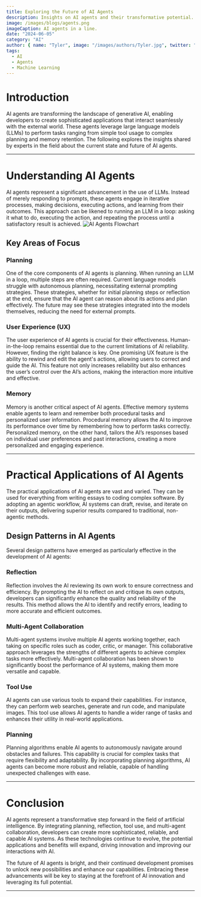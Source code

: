---
title: Exploring the Future of AI Agents
description: Insights on AI agents and their transformative potential.
image: /images/blogs/agents.png
imageCaption: AI agents in a line.
date: "2024-06-05"
category: "AI"
author: { name: "Tyler", image: "/images/authors/Tyler.jpg", twitter: "@tylerbryy" }
tags:
  - AI
  - Agents
  - Machine Learning
---

# Introduction

AI agents are transforming the landscape of generative AI, enabling developers to create sophisticated applications that interact seamlessly with the external world. These agents leverage large language models (LLMs) to perform tasks ranging from simple tool usage to complex planning and memory retention. The following explores the insights shared by experts in the field about the current state and future of AI agents.

---

# Understanding AI Agents

AI agents represent a significant advancement in the use of LLMs. Instead of merely responding to prompts, these agents engage in iterative processes, making decisions, executing actions, and learning from their outcomes. This approach can be likened to running an LLM in a loop: asking it what to do, executing the action, and repeating the process until a satisfactory result is achieved.
![AI Agents Flowchart](/images/blogs/agentsflowchart.png)
## Key Areas of Focus

### Planning

One of the core components of AI agents is planning. When running an LLM in a loop, multiple steps are often required. Current language models struggle with autonomous planning, necessitating external prompting strategies. These strategies, whether for initial planning steps or reflection at the end, ensure that the AI agent can reason about its actions and plan effectively. The future may see these strategies integrated into the models themselves, reducing the need for external prompts.

### User Experience (UX)

The user experience of AI agents is crucial for their effectiveness. Human-in-the-loop remains essential due to the current limitations of AI reliability. However, finding the right balance is key. One promising UX feature is the ability to rewind and edit the agent's actions, allowing users to correct and guide the AI. This feature not only increases reliability but also enhances the user’s control over the AI’s actions, making the interaction more intuitive and effective.

### Memory

Memory is another critical aspect of AI agents. Effective memory systems enable agents to learn and remember both procedural tasks and personalized user information. Procedural memory allows the AI to improve its performance over time by remembering how to perform tasks correctly. Personalized memory, on the other hand, tailors the AI’s responses based on individual user preferences and past interactions, creating a more personalized and engaging experience.

---

# Practical Applications of AI Agents

The practical applications of AI agents are vast and varied. They can be used for everything from writing essays to coding complex software. By adopting an agentic workflow, AI systems can draft, revise, and iterate on their outputs, delivering superior results compared to traditional, non-agentic methods.

## Design Patterns in AI Agents

Several design patterns have emerged as particularly effective in the development of AI agents:

### Reflection

Reflection involves the AI reviewing its own work to ensure correctness and efficiency. By prompting the AI to reflect on and critique its own outputs, developers can significantly enhance the quality and reliability of the results. This method allows the AI to identify and rectify errors, leading to more accurate and efficient outcomes.

### Multi-Agent Collaboration

Multi-agent systems involve multiple AI agents working together, each taking on specific roles such as coder, critic, or manager. This collaborative approach leverages the strengths of different agents to achieve complex tasks more effectively. Multi-agent collaboration has been shown to significantly boost the performance of AI systems, making them more versatile and capable.

### Tool Use

AI agents can use various tools to expand their capabilities. For instance, they can perform web searches, generate and run code, and manipulate images. This tool use allows AI agents to handle a wider range of tasks and enhances their utility in real-world applications.

### Planning

Planning algorithms enable AI agents to autonomously navigate around obstacles and failures. This capability is crucial for complex tasks that require flexibility and adaptability. By incorporating planning algorithms, AI agents can become more robust and reliable, capable of handling unexpected challenges with ease.

---

# Conclusion

AI agents represent a transformative step forward in the field of artificial intelligence. By integrating planning, reflection, tool use, and multi-agent collaboration, developers can create more sophisticated, reliable, and capable AI systems. As these technologies continue to evolve, the potential applications and benefits will expand, driving innovation and improving our interactions with AI.

The future of AI agents is bright, and their continued development promises to unlock new possibilities and enhance our capabilities. Embracing these advancements will be key to staying at the forefront of AI innovation and leveraging its full potential.

---
